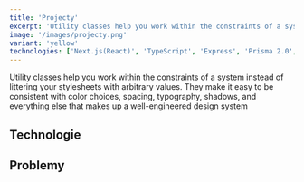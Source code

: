 ```yaml
---
title: 'Projecty'
excerpt: 'Utility classes help you work within the constraints of a system instead of littering your stylesheets with arbitrary values. They make it easy to be consistent with color choices, spacing, typography, shadows, and everything else that makes up a well-engineered design system.'
image: '/images/projecty.png'
variant: 'yellow'
technologies: ['Next.js(React)', 'TypeScript', 'Express', 'Prisma 2.0', 'PostgreSQL']
---
```


Utility classes help you work within the constraints of a system instead of littering your stylesheets with arbitrary values. They make it easy to be consistent with color choices, spacing, typography, shadows, and everything else that makes up a well-engineered design system

## Technologie

## Problemy
